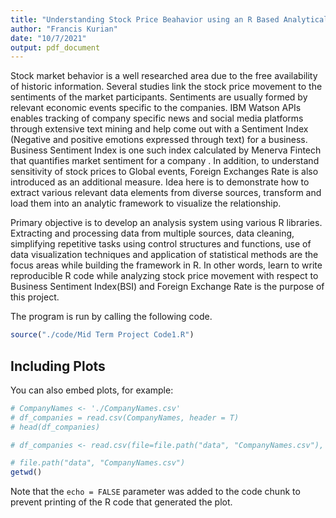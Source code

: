 ```yaml
---
title: "Understanding Stock Price Beahavior using an R Based Analytical Framework"
author: "Francis Kurian"
date: "10/7/2021"
output: pdf_document
---
```

\section*{Introduction}
Stock market behavior is a well researched area due to the free availability of historic information. Several studies link the stock price movement to the sentiments of the market participants. Sentiments are usually formed by relevant economic events specific to the companies. IBM Watson APIs enables tracking of company specific news and social media platforms through extensive text mining and help come out with a Sentiment Index (Negative and positive emotions expressed through text) for a business.  Business Sentiment Index is one such index calculated by Menerva Fintech that quantifies market sentiment for a company . In addition, to understand  sensitivity of stock prices to Global events,  Foreign Exchanges Rate is also introduced as an additional measure.  Idea here is to demonstrate how to extract various relevant data elements from diverse sources, transform and load them into an analytic framework to visualize the relationship.  

\section*{Purpose}
Primary objective is to develop an analysis system using various R libraries. Extracting and processing data from multiple sources, data cleaning, simplifying repetitive tasks using control structures and functions, use of data visualization techniques and application of statistical methods  are the focus areas while building the framework in R. In other words, learn to write reproducible R code while analyzing stock price movement with respect to Business Sentiment Index(BSI) and Foreign Exchange Rate is the purpose of this project.

The program is run by calling the following code.
```r
source("./code/Mid Term Project Code1.R")
```


## Including Plots

You can also embed plots, for example:

```r
# CompanyNames <- './CompanyNames.csv'
# df_companies = read.csv(CompanyNames, header = T)
# head(df_companies)

# df_companies <- read.csv(file=file.path("data", "CompanyNames.csv"), header=F)

# file.path("data", "CompanyNames.csv")
getwd()

```

Note that the `echo = FALSE` parameter was added to the code chunk to prevent printing of the R code that generated the plot.

